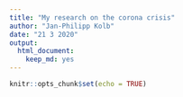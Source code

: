 ```yaml
---
title: "My research on the corona crisis"
author: "Jan-Philipp Kolb"
date: "21 3 2020"
output: 
  html_document: 
    keep_md: yes
---
```


```r
knitr::opts_chunk$set(echo = TRUE)
```

## 